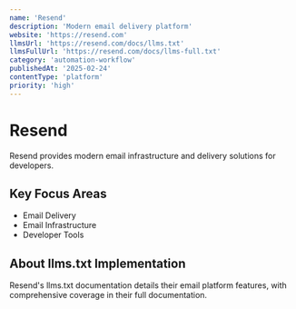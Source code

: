 ```yaml
---
name: 'Resend'
description: 'Modern email delivery platform'
website: 'https://resend.com'
llmsUrl: 'https://resend.com/docs/llms.txt'
llmsFullUrl: 'https://resend.com/docs/llms-full.txt'
category: 'automation-workflow'
publishedAt: '2025-02-24'
contentType: 'platform'
priority: 'high'
---
```


# Resend

Resend provides modern email infrastructure and delivery solutions for developers.

## Key Focus Areas

- Email Delivery
- Email Infrastructure
- Developer Tools

## About llms.txt Implementation

Resend's llms.txt documentation details their email platform features, with comprehensive coverage in their full documentation.
